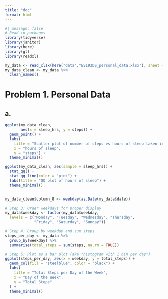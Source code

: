 ```yaml
---
title: "doc"
format: html
---
```


```r

#| message: false
# Read in packages
library(tidyverse)
library(janitor)
library(here)
library(gt)
library(readxl)

my_data <- read_xlsx(here("data","ES193DS_personal_data.xlsx"), sheet = "Sheet1")
my_data_clean <- my_data %>%
  clean_names()

```

# Problem 1. Personal Data

## a.


```r

ggplot(my_data_clean,
       aes(x = sleep_hrs, y = steps)) +
  geom_point() +
  labs(
    title = "Scatter plot of number of steps vs hours of sleep taken in a day",
    x = "hours of sleep",
    y = "steps") + 
  theme_minimal()

ggplot(my_data_clean, aes(sample = sleep_hrs)) +
  stat_qq() +
  stat_qq_line(color = "pink") +
  labs(title = "QQ plot of hours of sleep") +
  theme_minimal()


my_data_clean$column_8 <- weekday(as.Date(my_data$date))

# Step 3: Order weekdays for proper display
my_data$weekday <- factor(my_data$weekday,
  levels = c("Monday", "Tuesday", "Wednesday", "Thursday", 
             "Friday", "Saturday", "Sunday"))

# Step 4: Group by weekday and sum steps
steps_per_day <- my_data %>%
  group_by(weekday) %>%
  summarise(total_steps = sum(steps, na.rm = TRUE))

# Step 5: Plot as a bar plot (aka "histogram with 1 bin per day")
ggplot(steps_per_day, aes(x = weekday, y = total_steps)) +
  geom_col(fill = "steelblue", color = "black") +
  labs(
    title = "Total Steps per Day of the Week",
    x = "Day of the Week",
    y = "Total Steps"
  ) +
  theme_minimal()

```

